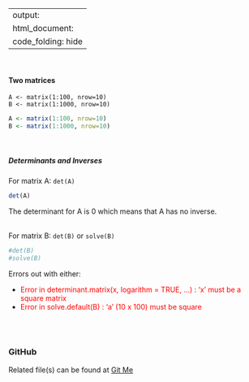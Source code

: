 
---
output:
    html_document:
        code_folding: hide 
---
<br>

#### Two matrices

`A <- matrix(1:100, nrow=10)`  
`B <- matrix(1:1000, nrow=10)`

```r
A <- matrix(1:100, nrow=10)  
B <- matrix(1:1000, nrow=10)
```
<br>

##### Determinants and Inverses

For matrix A: `det(A)`

```r
det(A)
```
The determinant for A is 0 which means that A has no inverse.
<br><br>


For matrix B: `det(B)` or `solve(B)`

```r
#det(B)
#solve(B)
```
Errors out with either:

* <span style="color:red">Error in determinant.matrix(x, logarithm = TRUE, ...) : 'x' must be a square matrix</span>
* <span style="color:red">Error in solve.default(B) : 'a' (10 x 100) must be square</span>
<br>


<br><br>

### GitHub
Related file(s) can be found at <a href="https://github.com/eltownes/USF-LIS4370/tree/master/Module%205">Git Me</a>
<br><br>

